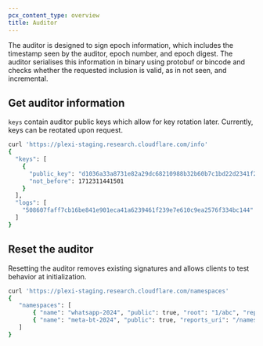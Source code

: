```yaml
---
pcx_content_type: overview
title: Auditor
---
```


The auditor is designed to sign epoch information, which includes the timestamp seen by the auditor, epoch number, and epoch digest. The auditor serialises this information in binary using protobuf or bincode and checks whether the requested inclusion is valid, as in not seen, and incremental.

## Get auditor information

`keys` contain auditor public keys which allow for key rotation later. Currently, keys can be reotated upon request.

```sh
curl 'https://plexi-staging.research.cloudflare.com/info'
{
  "keys": [
    {
      "public_key": "d1036a33a8731e82a29dc68210988b32b60b7c1bd22d2341f2e339f4db3a2f4a",
      "not_before": 1712311441501
    }
  ],
  "logs": [
    "508607faff7cb16be841e901eca41a6239461f239e7e610c9ea2576f334bc144"
  ]
}
```

## Reset the auditor

Resetting the auditor removes existing signatures and allows clients to test behavior at initialization.

```sh
curl 'https://plexi-staging.research.cloudflare.com/namespaces'
{
   "namespaces": [
       { "name": "whatsapp-2024", "public": true, "root": "1/abc", "reports_uri": "/namespaces//whatsapp-2024/reports", "audits_uri": "/namespaces/whatsapp-2024/audits", "log_directory": "https://meta.com/.well-known/key-transparency-log-directory", "status": "online" },
       { "name": "meta-bt-2024", "public": true, "reports_uri": "/namespaces/meta-bt-2024/reports", "audits_uri": "/namespaces/meta-bt-2024/audits", "status": "initialization" }
   ]
}
```
